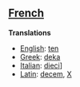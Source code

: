 ==[[French]]==

'''Translations'''

*[[English]]: [[ten]]
*[[Greek]]: [[deka]]
*[[Italian]]: [[dieci]]]
*[[Latin]]: [[decem]], [[X]]